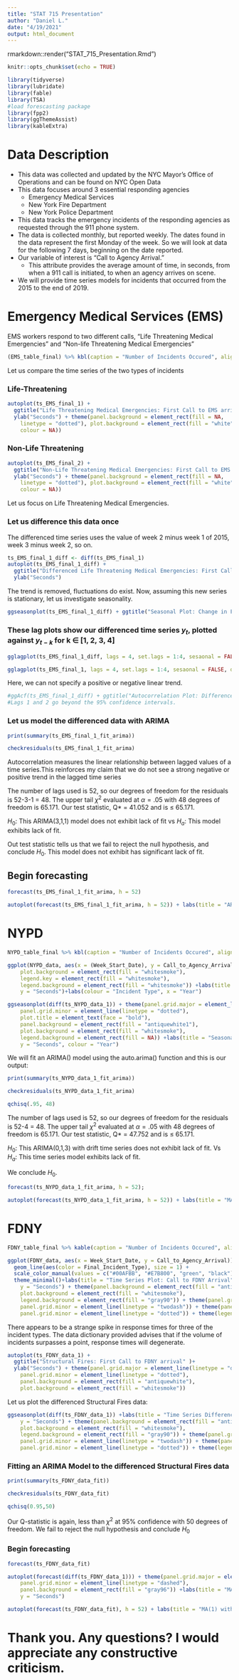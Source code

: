 ```yaml
---
title: "STAT 715 Presentation"
author: "Daniel L."
date: "4/19/2021"
output: html_document
---
```


rmarkdown::render("STAT_715_Presentation.Rmd")

```r
knitr::opts_chunk$set(echo = TRUE)
```

```r
library(tidyverse)
library(lubridate)
library(fable)
library(TSA)
#load forescasting package
library(fpp2)
library(ggThemeAssist)
library(kableExtra)
```

# Data Description

* This data was collected and updated by the NYC Mayor's Office of Operations and can be found on NYC Open Data
* This data focuses around 3 essential responding agencies
  + Emergency Medical Services
  + New York Fire Department
  + New York Police Department
* This data tracks the emergency incidents of the responding agencies as requested through the 911 phone system.
* The data is collected monthly, but reported weekly. The dates found in the data represent the first Monday of the week. So we will look at data for the following 7 days, beginning on the date reported.
* Our variable of interest is "Call to Agency Arrival." 
  + This attribute provides the average amount of time, in seconds, from when a 911 call is initiated, to when an agency arrives on scene.
* We will provide time series models for incidents that occurred from the 2015 to the end of 2019.


# Emergency Medical Services (EMS)

EMS workers respond to two different calls, "Life Threatening Medical Emergencies" and "Non-life Threatening Medical Emergencies"

```r
(EMS_table_final) %>% kbl(caption = "Number of Incidents Occured", align = 'c') %>% kable_classic(full_width = F) %>% kable_styling(bootstrap_options = "striped",full_width = FALSE, position = "center")
```

Let us compare the time series of the two types of incidents

### Life-Threatening

```r
autoplot(ts_EMS_final_1) +
  ggtitle("Life Threatening Medical Emergencies: First Call to EMS arrival") +
  ylab("Seconds") + theme(panel.background = element_rect(fill = NA, 
    linetype = "dotted"), plot.background = element_rect(fill = "white", 
    colour = NA))
```

### Non-Life Threatening

```r
autoplot(ts_EMS_final_2) +
  ggtitle("Non-Life Threatening Medical Emergencies: First Call to EMS arrival") +
  ylab("Seconds") + theme(panel.background = element_rect(fill = NA, 
    linetype = "dotted"), plot.background = element_rect(fill = "white", 
    colour = NA))
```

Let us focus on Life Threatening Medical Emergencies.

### Let us difference this data once

The differenced time series uses the value of week 2 minus week 1 of 2015, week 3 minus week 2, so on. 

```r
ts_EMS_final_1_diff <- diff(ts_EMS_final_1)
autoplot(ts_EMS_final_1_diff) +
  ggtitle("Differenced Life Threatening Medical Emergencies: First Call to EMS arrival" )+
  ylab("Seconds")
```

The trend is removed, fluctuations do exist. Now, assuming this new series is stationary, let us investigate seasonality.

```r
ggseasonplot(ts_EMS_final_1_diff) + ggtitle("Seasonal Plot: Change in First Call to EMS arrival") + ylab("Seconds")+ theme_minimal()
```

### These lag plots show our differenced time series $y_t$, plotted against $y_{t-k}$ for k $\in$ [1, 2, 3, 4]

```r
gglagplot(ts_EMS_final_1_diff, lags = 4, set.lags = 1:4, sesaonal = FALSE, do.lines = FALSE) + ggtitle("Lag Plot") + theme(legend.title = element_blank())
```

```r
gglagplot(ts_EMS_final_1, lags = 4, set.lags = 1:4, sesaonal = FALSE, do.lines = FALSE) + ggtitle("Lag Plot") + theme(legend.title = element_blank())
```


Here, we can not specify a positive or negative linear trend. 

```r
#ggAcf(ts_EMS_final_1_diff) + ggtitle("Autocorrelation Plot: Differenced Life Threatening Emergencies Time Series")
#Lags 1 and 2 go beyond the 95% confidence intervals.
```

### Let us model the differenced data with ARIMA

```r
print(summary(ts_EMS_final_1_fit_arima))
```

```r
checkresiduals(ts_EMS_final_1_fit_arima)
```

Autocorrelation measures the linear relationship between lagged values of a time series.This reinforces my claim that we do not see a strong negative or positive trend in the lagged time series

The number of lags used is 52, so our degrees of freedom for the residuals is 52-3-1 = 48. The upper tail $\chi^2$ evaluated at $\alpha = .05$ with 48 degrees of freedom is 65.171. Our test statistic, Q* = 41.052 and is $\leq$ 65.171. 

$H_0$: This ARIMA(3,1,1) model does not exhibit lack of fit vs $H_a$: This model exhibits lack of fit.

Out test statistic tells us that we fail to reject the null hypothesis, and conclude $H_0$. This model does not exhibit has significant lack of fit.

## Begin forecasting

```r
forecast(ts_EMS_final_1_fit_arima, h = 52)
```

```r
autoplot(forecast(ts_EMS_final_1_fit_arima, h = 52)) + labs(title = "ARIMA(3,1,1) Forecast of Life Threatening Emergencies Data", y = "Seconds")
```

# NYPD

```r
NYPD_table_final %>% kbl(caption = "Number of Incidents Occured", align = 'c') %>% kable_classic(full_width = F) %>% kable_styling(bootstrap_options = "striped")
```

```r
ggplot(NYPD_data, aes(x = (Week_Start_Date), y = Call_to_Agency_Arrival)) + geom_line(aes(color = Final_Incident_Type), size = 1) + theme(panel.background = element_rect(fill = "antiquewhite1"), 
    plot.background = element_rect(fill = "whitesmoke"), 
    legend.key = element_rect(fill = "whitesmoke"), 
    legend.background = element_rect(fill = "whitesmoke")) +labs(title = "Time Series Plot:  Call to NYPD Arrival", 
    y = "Seconds")+labs(colour = "Incident Type", x = "Year") 
```


```r
ggseasonplot(diff(ts_NYPD_data_1)) + theme(panel.grid.major = element_line(linetype = "dotted"), 
    panel.grid.minor = element_line(linetype = "dotted"), 
    plot.title = element_text(face = "bold"), 
    panel.background = element_rect(fill = "antiquewhite1"), 
    plot.background = element_rect(fill = "whitesmoke"), 
    legend.background = element_rect(fill = NA)) +labs(title = "Seasonal Plot of the Differenced NYPD Critical Incidents Data", 
    y = "Seconds", colour = "Year") 
```

We will fit an ARIMA() model using the auto.arima() function and this is our output:

```r
print(summary(ts_NYPD_data_1_fit_arima))
```

```r
checkresiduals(ts_NYPD_data_1_fit_arima)
```

```r
qchisq(.95, 48)
```

The number of lags used is 52, so our degrees of freedom for the residuals is 52-4 = 48. The upper tail $\chi^2$ evaluated at $\alpha = .05$ with 48 degrees of freedom is 65.171. Our test statistic, Q* = 47.752 and is $\leq$ 65.171.

$H_0$: This ARIMA(0,1,3) with drift time series does not exhibit lack of fit. Vs $H_a$: This time series model exhibits lack of fit. 

We conclude $H_0$.

```r
forecast(ts_NYPD_data_1_fit_arima, h = 52);
```

```r
autoplot(forecast(ts_NYPD_data_1_fit_arima, h = 52)) + labs(title = "MA(3) with Drift Forecast of Critical Inicidents Data",y = "Seconds")
```

# FDNY

```r
FDNY_table_final %>% kable(caption = "Number of Incidents Occured", align = 'c') %>% kable_classic(full_width = F) %>% kable_styling(bootstrap_options = "striped")
```

```r
ggplot(FDNY_data, aes(x = Week_Start_Date, y = Call_to_Agency_Arrival)) + 
  geom_line(aes(color = Final_Incident_Type), size = 1) +
  scale_color_manual(values = c("#00AFBB", "#E7B800", "green", "black")) +
  theme_minimal()+labs(title = "Time Series Plot: Call to FDNY Arrival", 
    y = "Seconds") + theme(panel.background = element_rect(fill = "antiquewhite1"), 
    plot.background = element_rect(fill = "whitesmoke"), 
    legend.background = element_rect(fill = "gray90")) + theme(panel.grid.major = element_line(linetype = "twodash"), 
    panel.grid.minor = element_line(linetype = "twodash")) + theme(panel.grid.major = element_line(linetype = "dotted"), 
    panel.grid.minor = element_line(linetype = "dotted")) + theme(legend.background = element_rect(fill = "whitesmoke")) + labs(x = "Year", colour = "Incident Type")
```

There appears to be a strange spike in response times for three of the incident types. The data dictionary provided advises that if the volume of incidents surpasses a point, response times will degenerate. 

```r
autoplot(ts_FDNY_data_1) +
  ggtitle("Structural Fires: First Call to FDNY arrival" )+
  ylab("Seconds") + theme(panel.grid.major = element_line(linetype = "dotted"), 
    panel.grid.minor = element_line(linetype = "dotted"), 
    panel.background = element_rect(fill = "antiquewhite"), 
    plot.background = element_rect(fill = "whitesmoke"))

```

Let us plot the differenced Structural Fires data:

```r
ggseasonplot(diff(ts_FDNY_data_1)) +labs(title = "Time Series Difference Plot: First Call to FDNY Arrival of Structural Fires", 
    y = "Seconds") + theme(panel.background = element_rect(fill = "antiquewhite1"), 
    plot.background = element_rect(fill = "whitesmoke"), 
    legend.background = element_rect(fill = "gray90")) + theme(panel.grid.major = element_line(linetype = "twodash"), 
    panel.grid.minor = element_line(linetype = "twodash")) + theme(panel.grid.major = element_line(linetype = "dotted"), 
    panel.grid.minor = element_line(linetype = "dotted")) + theme(legend.background = element_rect(fill = "whitesmoke")) + labs(colour = "Year")
```

### Fitting an ARIMA Model to the differenced Structural Fires data

```r
print(summary(ts_FDNY_data_fit))
```
```r
checkresiduals(ts_FDNY_data_fit)
```

```r
qchisq(0.95,50)
```

Our Q-statistic is again, less than $\chi^2$ at 95% confidence with 50 degrees of freedom. We fail to reject the null hypothesis and conclude $H_0$

### Begin forecasting

```r
forecast(ts_FDNY_data_fit)
```

```r
autoplot(forecast(diff(ts_FDNY_data_1))) + theme(panel.grid.major = element_line(linetype = "dashed"), 
    panel.grid.minor = element_line(linetype = "dashed"), 
    panel.background = element_rect(fill = "gray96")) +labs(title = "MA(1) with Drift Forecast of Differenced Structural Fires Data", 
    y = "Seconds")
```

```r
autoplot(forecast(ts_FDNY_data_fit), h = 52) + labs(title = "MA(1) with Drift Forecast of Structural Fires Data", y = "Seconds")
```

# Thank you. Any questions? I would appreciate any constructive criticism.
